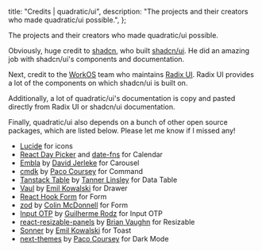 
  title: "Credits | quadratic/ui",
  description: "The projects and their creators who made quadratic/ui possible.",
};

<Title>Credits</Title>
<Description>The projects and their creators who made quadratic/ui possible.</Description>

Obviously, huge credit to [shadcn](https://twitter.com/shadcn), who built [shadcn/ui](https://ui.shadcn.com/). He did an amazing job with shadcn/ui's components and documentation.

Next, credit to the [WorkOS](https://workos.com/) team who maintains [Radix UI](https://www.radix-ui.com/). Radix UI provides a lot of the components on which shadcn/ui is built on.

Additionally, a lot of quadratic/ui's documentation is copy and pasted directly from Radix UI or shadcn/ui documentation.

Finally, quadratic/ui also depends on a bunch of other open source packages, which are listed below. Please let me know if I missed any!

- [Lucide](https://lucide.dev/) for icons
- [React Day Picker](https://react-day-picker.js.org/) and [date-fns](https://date-fns.org/) for Calendar
- [Embla](https://www.embla-carousel.com/) by [David Jerleke](https://github.com/davidjerleke) for Carousel
- [cmdk](https://cmdk.paco.me/) by [Paco Coursey](https://github.com/pacocoursey) for Command
- [Tanstack Table](https://tanstack.com/table/latest) by [Tanner Linsley](https://github.com/tannerlinsley) for Data Table
- [Vaul](https://vaul.emilkowal.ski/) by [Emil Kowalski](https://github.com/emilkowalski) for Drawer
- [React Hook Form](https://react-hook-form.com/) for Form
- [zod](https://zod.dev/) by [Colin McDonnell](https://github.com/colinhacks) for Form
- [Input OTP](https://input-otp.rodz.dev/) by [Guilherme Rodz](https://github.com/guilhermerodz) for Input OTP
- [react-resizable-panels](https://react-resizable-panels.vercel.app/) by [Brian Vaughn](https://github.com/bvaughn) for Resizable
- [Sonner](https://sonner.emilkowal.ski/) by [Emil Kowalski](https://github.com/emilkowalski) for Toast
- [next-themes](https://github.com/pacocoursey/next-themes) by [Paco Coursey](https://github.com/pacocoursey) for Dark Mode

<Footer previousLabel="Quickstart" previousHref="/docs/getting-started/quickstart" nextLabel="Create T3 App" nextHref="/docs/getting-started/create-t3-app" />
